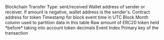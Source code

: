 <ParamField path="blockchain">
Blockchain
</ParamField>
<ParamField path="transfer_type">
Transfer Type: sent/received
</ParamField>
<ParamField path="wallet_address">
Wallet address of sender or receiver. If amount is negative, wallet address is the sender&#x27;s.
</ParamField>
<ParamField path="token_address">
Contract address for token
</ParamField>
<ParamField path="block_time">
Timestamp for block event time in UTC
</ParamField>
<ParamField path="block_month">
Block Month column used to partition data in this table
</ParamField>
<ParamField path="amount_raw">
Raw amount of ERC20 token held *before* taking into account token decimals
</ParamField>
<ParamField path="evt_index">
Event Index
</ParamField>
<ParamField path="tx_hash">
Primary key of the transaction
</ParamField>
